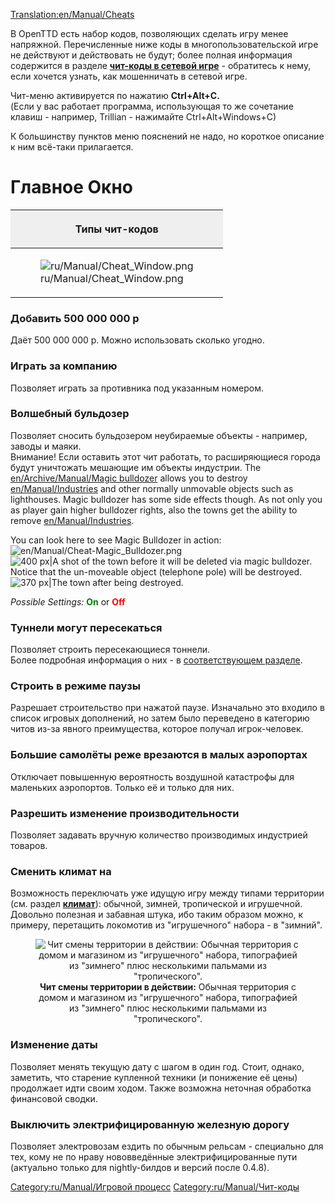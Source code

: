 [[Translation:en/Manual/Cheats]]
{{ru/Перевод|en/Manual/Cheats|90}}
{{ru/Устарело|Статья на английском сильно изменилась, необходимо внести соответствующие изменения}}
{{ru/Manual/Оглавление}}{{ru/Внимание| Учти, что вы cобираетесь прибегнуть к неспортивным методам. Подобное деяние покроет вас вечным позором (если кто-нибудь узнает)!}}

В OpenTTD есть набор кодов, позволяющих сделать игру менее напряжной. Перечисленные ниже коды в многопользовательской игре не действуют и действовать не будут; более полная информация содержится в разделе [[ru/Community/Чит-коды в сетевой игре|'''чит-коды в сетевой игре''']] - обратитесь к нему, если хочется узнать, как мошенничать в сетевой игре.

Чит-меню активируется по нажатию '''Ctrl+Alt+C.'''<br>
(Если у вас работает программа, использующая то же сочетание клавиш - например, Trillian - нажимайте Ctrl+Alt+Windows+C)

К большинству пунктов меню пояснений не надо, но короткое описание к ним всё-таки прилагается.
=Главное Окно=
{|border="2" cellspacing="4" cellpadding="3" rules="all" style="margin:1em 1em 1em 0; border:solid 1px #AAAAAA;"
!colspan="4" style="background:#efefef;"| Типы чит-кодов
|-
| rowspan="10" |[[File:ru/Manual/Cheat Window.png|frame|center]]
| style="background:#efefef;" |'''Тип'''
|-
| [[en/Manual/Cheats#dobavit-500-000-000-p|1. Увеличение состояния]]
|-
| [[en/Manual/Cheats#igrat-za-kompaniiu|2. Играть за компанию]]
|-
| [[en/Manual/Cheats#volshebnyi-dinamit-snos-vsego|3. Волшебный динамит (снос ВСЕГО)]]
|-
| [[en/Manual/Cheats#tunneli-mogut-peresekatsia|4. Туннели могут пересекаться]]
|-
| [[en/Manual/Cheats#stroit-v-rezhime-pauzy|5. Строить в режиме паузы]]
|-
| [[en/Manual/Cheats#bolshie-samolioty-rezhe-vrezaiutsia-v-malykh-aeroportakh|6. Большие самолёты реже врезаются в малых аэропортах]]
|-
| [[en/Manual/Cheats#razreshit-izmenenie-proizvoditelnosti|7. Разрешить изменение производительности]]
|-
| [[en/Manual/Cheats#smenit-klimat-na|8. Сменить климат на]]
|-
| [[en/Manual/Cheats#izmenenie-daty|9. Изменение даты]]
|}

===Добавить 500 000 000 p===
Даёт 500 000 000 p. Можно использовать сколько угодно.

===Играть за компанию===
Позволяет играть за противника под указанным номером.

===Волшебный бульдозер===
Позволяет сносить бульдозером неубираемые объекты - например, заводы и маяки.<br>
Внимание! Если оставить этот чит работать, то расширяющиеся города будут уничтожать мешающие им объекты индустрии.
The [[en/Archive/Manual/Magic bulldozer]] allows you to destroy [[en/Manual/Industries]] and other normally unmovable objects such as lighthouses. Magic bulldozer has some side effects though. As not only you as player gain higher bulldozer rights, also the towns get the ability to remove [[en/Manual/Industries]]. 

You can look here to see Magic Bulldozer in action: [[File:en/Manual/Cheat-Magic Bulldozer.png]]
[[File:en/Manual/Town Before.png|thumb|left|400 px|A shot of the town before it will be deleted via magic bulldozer. Notice that the un-moveable object (telephone pole) will be destroyed.]]
[[File:en/Manual/Town After.png|thumb|center|370 px|The town after being destroyed.]]
{{en/-}}

''Possible Settings:'' <span style="color:green">'''On'''</span> or <span style="color:red">'''Off'''</span>

===Туннели могут пересекаться===
Позволяет строить пересекающиеся тоннели.<br>
Более подробная информация о них - в [[ru/Archive/Manual/Пересекающиеся туннели|соответствующем разделе]].

===Строить в режиме паузы===
Разрешает строительство при нажатой паузе.
Изначально это входило в список игровых дополнений, но затем было переведено в категорию читов из-за явного преимущества, которое получал игрок-человек.

===Большие самолёты реже врезаются в малых аэропортах===
Отключает повышенную вероятность воздушной катастрофы для маленьких аэропортов. Только её и только для них.

===Разрешить изменение производительности===
Позволяет задавать вручную количество производимых индустрией товаров.

===Сменить климат на===
Возможность переключать уже идущую игру между типами территории (см. раздел [[ru/Manual/Климат|'''климат''']]): обычной, зимней, тропической и игрушечной. Довольно полезная и забавная штука, ибо таким образом можно, к примеру, перетащить локомотив из "игрушечного" набора - в "зимний".

<center>[[File:en/Manual/Switch climate.png|center|frame|'''Чит смены территории в действии:''' Обычная территория с домом и магазином из "игрушечного" набора, типографией из "зимнего" плюс несколькими пальмами из "тропического".]]</center>

===Изменение даты===
Позволяет менять текущую дату с шагом в один год.
Стоит, однако, заметить, что старение купленной техники (и понижение её цены) продолжает идти своим ходом. Также возможна неточная обработка финансовой сводки.

===Выключить электрифицированную железную дорогу===
Позволяет электровозам ездить по обычным рельсам - специально для тех, кому не по нраву нововведённые электрифицированные пути (актуально только для nightly-билдов и версий после 0.4.8).

[[Category:ru/Manual/Игровой процесс]]
[[Category:ru/Manual/Чит-коды]]